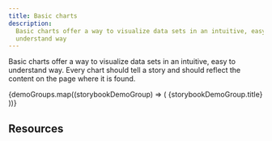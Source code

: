 ```yaml
---
title: Basic charts
description:
  Basic charts offer a way to visualize data sets in an intuitive, easy to
  understand way
---
```


<PageDescription>

Basic charts offer a way to visualize data sets in an intuitive, easy to
understand way. Every chart should tell a story and should reflect the content
on the page where it is found.

</PageDescription>



<AnchorLinks>
  {demoGroups.map((storybookDemoGroup) => (
    <AnchorLink>{storybookDemoGroup.title}</AnchorLink>
  ))}
</AnchorLinks>

## Resources

<Row className="resource-card-group">
  <Column colMd={4} colLg={4} noGutterSm>
    <ResourceCard
      subTitle="Carbon Charts demo site"
      href="https://carbon-design-system.github.io/carbon-charts/">
      <MdxIcon name="codesandbox" />
    </ResourceCard>
  </Column>
</Row>

<AllDemos />
